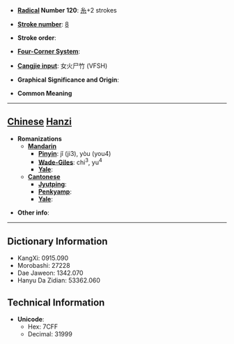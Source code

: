 * '''[[Wiktionary:Chinese radical index| Radical]] Number 120''': [[Wiktionary:Chinese radical index 糸|糸]]+2 strokes

* '''[[Wiktionary:Chinese total strokes index|Stroke number]]''': [[Wiktionary:Chinese total strokes index 8|8]]

* '''Stroke order''': 

* '''[[Wiktionary:Chinese four corner index|Four-Corner System]]''': 

* '''[[Wiktionary:Chinese Cangjie index|Cangjie input]]''': 女火尸竹 (VFSH)

* '''Graphical Significance and Origin''': 

* '''Common Meaning'''

----

== [[Chinese]] [[Hanzi]] ==

* '''Romanizations'''
** '''[[Mandarin]]'''
*** '''[[Pinyin]]''': jǐ (ji3), yòu (you4)
*** '''[[Wade-Giles]]''': chi<sup>3</sup>, yu<sup>4</sup>
*** '''[[Yale]]''': 
** '''[[Cantonese]]'''
*** '''[[Jyutping]]''':
*** '''[[Penkyamp]]''': 
*** '''[[Yale]]''': 

* '''Other info''': 

----

== Dictionary Information ==

* KangXi: 0915.090
* Morobashi: 27228
* Dae Jaweon: 1342.070
* Hanyu Da Zidian: 53362.060

== Technical Information ==

* '''Unicode''':
** Hex: 7CFF
** Decimal: 31999